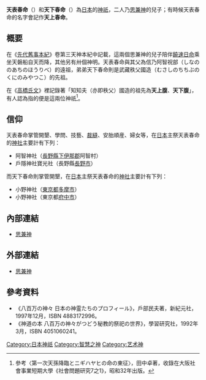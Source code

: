 '''天表春命'''（{{lang-ja|ウワハル}}）和'''天下春命'''（{{lang-ja|シタハル}}）為[[日本|日本]]的[[神祇|神祇]]，二人乃[[思兼神|思兼神]]的兒子；有時候天表春命的名字會記作'''天上春命'''。

== 概要 ==
在《[[先代舊事本紀|先代舊事本紀]]》卷第三天神本紀中記載，這兩個思兼神的兒子陪伴[[饒速日命|饒速日命]]乘坐天磐船自天而降，其他另有卅個神明。天表春命與其父為信乃阿智祝部（{{ja}}しなののあちのほうりべ）的遠祖，弟弟天下春命則是武藏秩父國造（{{ja}}むさしのちちぶのくにのみやつこ）的先祖。

在《[[高橋氏文|高橋氏文]]》裡記錄著「知知夫（亦即秩父）國造的祖先為'''天上腹'''、'''天下腹'''」，有人認為指的便是這兩位神祇<ref>參考〈第一次天孫降臨とニギハヤヒの命の東征〉，田中卓著，收錄在大阪社會事業短期大學《社會問題研究7之1》，昭和32年出版。</ref>。

== 信仰 ==
天表春命掌管開墾、學問、技藝、[[裁縫|裁縫]]、安胎順産、婦女等，在[[日本|日本]]主祭天表春命的[[神社|神社]]主要計有下列：
* 阿智神社（[[長野縣|長野縣]][[下伊那郡|下伊那郡]]阿智村）
* 戶隱神社寶光社（長野縣[[長野市|長野市]]）

而天下春命則掌管開墾，在[[日本|日本]]主祭天表春命的[[神社|神社]]主要計有下列：
* 小野神社（[[東京都|東京都]][[多摩市|多摩市]]）
* 小野神社（東京都[[府中市_(東京都)|府中市]]）

== 內部連結 ==
* [[思兼神|思兼神]]

== 外部連結 ==
* {{ja}}[http://www.din.or.jp/~a-kotaro/gods/kamigami/omoikane.html 思兼神]{{Wayback|url=http://www.din.or.jp/~a-kotaro/gods/kamigami/omoikane.html |date=20111009071104 }}

== 參考資料 ==
* 《八百万の神々 日本の神霊たちのプロフィール》，戶部民夫著，新紀元社，1997年12月，ISBN 4883172996。
* 《神道の本 八百万の神々がつどう秘教的祭祀の世界》，學習研究社，1992年3月，ISBN 4051060241。
{{Reflist}}

{{神话小作品}}
[[Category:日本神祇|Category:日本神祇]]
[[Category:智慧之神|Category:智慧之神]]
[[Category:艺术神|Category:艺术神]]